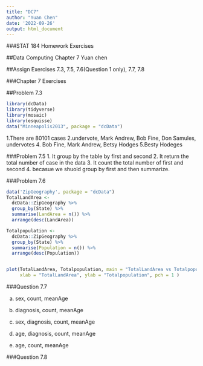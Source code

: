 ```yaml
---
title: "DC7"
author: "Yuan Chen"
date: '2022-09-26'
output: html_document
---
```

###STAT 184 Homework Exercises

##Data Computing Chapter 7 
Yuan chen

##Assign Exercises
7.3, 7.5, 7.6(Question 1 only), 7.7, 7.8

###Chapter 7 Exercises

##Problem 7.3

```r
library(dcData)
library(tidyverse)
library(mosaic)
library(esquisse)
data("Minneapolis2013", package = "dcData")
```
1.There are 80101 cases
2.undervote, Mark Andrew, Bob Fine, Don Samules, undervotes
4. Bob Fine, Mark Andrew, Betsy Hodges
5.Besty Hodeges


###Problem 7.5
1. It group by the table by first and second 
2. It return the total number of case in the data
3. It count the total number of first and second
4. becasue we shuold group by first and then summarize.

###Problem 7.6
```r

data('ZipGeography', package = "dcData")
TotalLandArea <-
  dcData::ZipGeography %>%
  group_by(State) %>%
  summarise(LandArea = n()) %>%
  arrange(desc(LandArea))

Totalpopulation <-
  dcData::ZipGeography %>%
  group_by(State) %>%
  summarise(Population = n()) %>%
  arrange(desc(Population))


plot(TotalLandArea, Totalpopulation, main = "TotalLandArea vs Totalpopulation",
     xlab = "TotalLandArea", ylab = "Totalpopulation", pch = 1 )
```

###Question 7.7

a. sex, count, meanAge

b. diagnosis, count, meanAge

c. sex, diagnosis, count, meanAge

d. age, diagnosis, count, meanAge

e. age, count, meanAge


###Question 7.8




